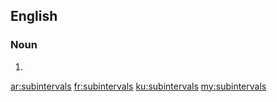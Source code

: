 ==English==

===Noun===
{{head|en|plural}}

# {{plural of|subinterval|lang=en|nocat=1}}

[[ar:subintervals]]
[[fr:subintervals]]
[[ku:subintervals]]
[[my:subintervals]]